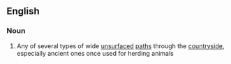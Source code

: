 ==English==

===Noun===
{{wikipedia}}
{{en-noun|sg=[[green]] [[lane]]}}

# {{UK}} Any of several types of wide [[unsurfaced]] [[path]]s through the [[countryside]], especially ancient ones once used for herding animals
